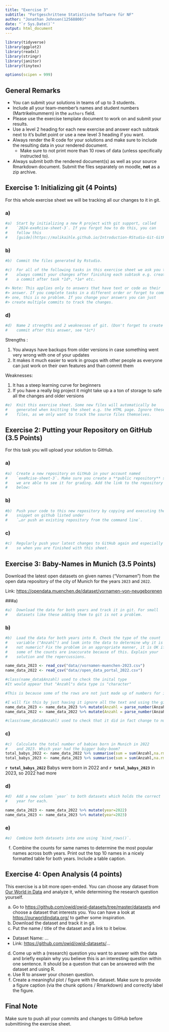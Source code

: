 ```yaml
---
title: "Exercise 3"
subtitle: "Fortgeschrittene Statistische Software für NF"
author: "Jonathan Johnsen(12568800)"
date: "`r Sys.Date()`"
output: html_document
---
```




```r
library(tidyverse)
library(ggplot2)
library(readxl)
library(stringr)
library(janitor)
library(tinytex)

options(scipen = 999) 
```

## General Remarks

-   You can submit your solutions in teams of up to 3 students.
-   Include all your team-member's names and student numbers
    (Martrikelnummern) in the `authors` field.
-   Please use the exercise template document to work on and submit your
    results.
-   Use a level 2 heading for each new exercise and answer each subtask
    next to it's bullet point or use a new level 3 heading if you want.
-   Always render the R code for your solutions and make sure to include
    the resulting data in your rendered document.
    -   Make sure to not print more than 10 rows of data (unless
        specifically instructed to).
-   Always submit both the rendered document(s) as well as your source
    Rmarkdown document. Submit the files separately on moodle, **not**
    as a zip archive.

## Exercise 1: Initializing git (4 Points)

For this whole exercise sheet we will be tracking all our changes to it
in git.

### a)
```r
#a)  Start by initializing a new R project with git support, called
#    `2024-exeRcise-sheet-3`. If you forgot how to do this, you can
#    follow this
#    [guide](https://malikaihle.github.io/Introduction-RStudio-Git-GitHub/rstudio_project.html).
```

### b)
```r
#b)  Commit the files generated by Rstudio.
```

```r
#c)  For all of the following tasks in this exercise sheet we ask you to
#    always commit your changes after finishing each subtask e.g. create
#    a commit after task *1d*, *1e* etc.

#> Note: This applies only to answers that have text or code as their
#> answer. If you complete tasks in a different order or forget to commit
#> one, this is no problem. If you change your answers you can just
#> create multiple commits to track the changes.
```

### d)
```r
#d)  Name 2 strengths and 2 weaknesses of git. (Don't forget to create a
#    commit after this answer, see *1c*)
```

Strengths :

1. You always have backups from older versions in case something went very wrong with one of your updates
2. It makes it much easier to work in groups with other people as everyone can just work on their own features and than commit them



Weaknesses:

1. It has a steep learning curve for beginners
2. If you have a really big project it might take up a a ton of storage to safe all the changes and older versions

```r
#e)  Knit this exercise sheet. Some new files will automatically be
#    generated when knitting the sheet e.g. the HTML page. Ignore these
#    files, as we only want to track the source files themselves.
```


## Exercise 2: Putting your Repository on GitHub (3.5 Points)

For this task you will upload your solution to GitHub.

### a)
```r
#a)  Create a new repository on GitHub in your account named
#    `exeRcise-sheet-3`. Make sure you create a **public repository** so
#    we are able to see it for grading. Add the link to the repository
#    below:
```

### b)
```r
#b)  Push your code to this new repository by copying and executing the
#    snippet on github listed under
#    `…or push an existing repository from the command line`.
```

### c)
```r
#c)  Regularly push your latest changes to GitHub again and especially do
#    so when you are finished with this sheet.
```
## Exercise 3: Baby-Names in Munich (3.5 Points)

Download the latest open datasets on given names ("Vornamen") from the
open data repository of the city of Munich for the years `2023` and
`2022`.

Link: <https://opendata.muenchen.de/dataset/vornamen-von-neugeborenen>

###a)
```r
#a)  Download the data for both years and track it in git. For small
#    datasets like these adding them to git is not a problem.
```

### b)
```r
#b)  Load the data for both years into R. Check the type of the count
#    variable ("Anzahl") and look into the data to determine why it is
#    not numeric? Fix the problem in an appropriate manner, it is OK if
#    some of the counts are inaccurate because of this. Explain your
#    solution and the repercussions.

name_data_2023 <- read_csv("data//vornamen-muenchen-2023.csv")
name_data_2022 <- read_csv("data//open_data_portal_2022.csv")

#class(name_data$Anzahl) used to check the inital type
#It would appear that "Anzahl"s data type is "character"

#This is because some of the rows are not just made up of numbers for instance the name "Aadhvika" contains the information "4 oder weniger"(4 or less) in 2023

#I will fix this by just having it ignore all the text and using the given maximum number I am assuming that's probably what you meant by "it is OK if some of the counts are inaccurate"
name_data_2023 <- name_data_2023 %>% mutate(Anzahl = parse_number(Anzahl))
name_data_2022 <- name_data_2022 %>% mutate(Anzahl = parse_number(Anzahl))

#class(name_data$Anzahl) used to check that it did in fact change to numerical
```

### c)
```r
#c)  Calculate the total number of babies born in Munich in 2022
#    and 2023. Which year had the bigger baby-boom?
total_babys_2022 <- name_data_2022 %>% summarise(sum = sum(Anzahl,na.rm=TRUE))
total_babys_2023 <- name_data_2023 %>% summarise(sum = sum(Anzahl,na.rm=TRUE))
```

 **`r total_babys_2022`** Babys were born in 2022 and **`r total_babys_2023`** in 2023, so 2022 had more

### d)
```r
#d)  Add a new column `year` to both datasets which holds the correct
#    year for each.

name_data_2023 <- name_data_2022 %>% mutate(year=2022)
name_data_2023 <- name_data_2023 %>% mutate(year=2023)
```

### e)
```r
#e)  Combine both datasets into one using `bind_rows()`.

```
f)  Combine the counts for same names to determine the most popular
    names across both years. Print out the top 10 names in a nicely
    formatted table for both years. Include a table caption.

## Exercise 4: Open Analysis (4 points)

This exercise is a bit more open-ended. You can choose any dataset from
[Our World in Data](https://ourworldindata.org/) and analyze it, while
determining the research question yourself.

a)  Go to <https://github.com/owid/owid-datasets/tree/master/datasets>
    and choose a dataset that interests you. You can have a look at
    <https://ourworldindata.org/> to gather some inspiration.
b)  Download the dataset and track it in git.
c)  Put the name / title of the dataset and a link to it below.

-   Dataset Name: ...
-   Link: <https://github.com/owid/owid-datasets/>...

d)  Come up with a (research) question you want to answer with the data
    and briefly explain why you believe this is an interesting question
    within one sentence. It should be a question that can be answered
    with the dataset and using R.
e)  Use R to answer your chosen question.
f)  Create a meaningful plot / figure with the dataset. Make sure to
    provide a figure caption (via the chunk options / Rmarkdown) and
    correctly label the figure.

## Final Note

Make sure to push all your commits and changes to GitHub before
submittining the exercise sheet.
